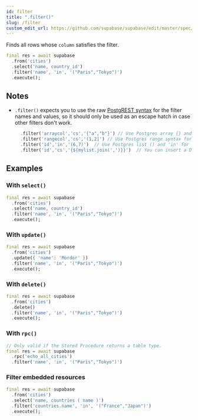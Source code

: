 ```yaml
---
id: filter
title: ".filter()"
slug: /filter
custom_edit_url: https://github.com/supabase/supabase/edit/master/spec/supabase_dart_v0.yml
---
```


Finds all rows whose `column` satisfies the filter.


```dart
final res = await supabase
  .from('cities')
  .select('name, country_id')
  .filter('name', 'in', '("Paris","Tokyo")')
  .execute();
```






## Notes

- `.filter()` expects you to use the raw [PostgREST syntax](https://postgrest.org/en/stable/api.html#horizontal-filtering-rows) for the filter names and values, so it should only be used as an escape hatch in case other filters don't work.
  ```dart
    .filter('arraycol','cs','{"a","b"}') // Use Postgres array {} and 'cs' for contains.
    .filter('rangecol','cs','(1,2]') // Use Postgres range syntax for range column.
    .filter('id','in','(6,7)')  // Use Postgres list () and 'in' for in_ filter.
    .filter('id','cs','{${mylist.join(',')}}')  // You can insert a Dart array list.
  ```










## Examples

### With `select()`



```dart
final res = await supabase
  .from('cities')
  .select('name, country_id')
  .filter('name', 'in', '("Paris","Tokyo")')
  .execute();
```

### With `update()`



```dart
final res = await supabase
  .from('cities')
  .update({ 'name': 'Mordor' })
  .filter('name', 'in', '("Paris","Tokyo")')
  .execute();
```

### With `delete()`



```dart
final res = await supabase
  .from('cities')
  .delete()
  .filter('name', 'in', '("Paris","Tokyo")')
  .execute();
```

### With `rpc()`



```dart
// Only valid if the Stored Procedure returns a table type.
final res = await supabase
  .rpc('echo_all_cities')
  .filter('name', 'in', '("Paris","Tokyo")')
```

### Filter embedded resources



```dart
final res = await supabase
  .from('cities')
  .select('name, countries ( name )')
  .filter('countries.name', 'in', '("France","Japan")')
  .execute();
```